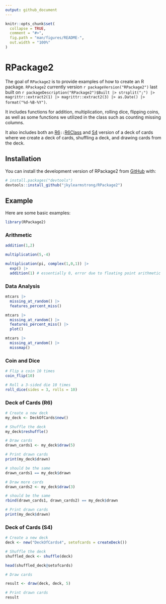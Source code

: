 ```yaml
---
output: github_document
---
```


<!-- README.md is generated from README.Rmd. Please edit that file -->

```r
knitr::opts_chunk$set(
  collapse = TRUE,
  comment = "#>",
  fig.path = "man/figures/README-",
  out.width = "100%"
)
```

# RPackage2

<!-- badges: start -->
<!-- badges: end -->

The goal of `RPackage2` is to provide examples of how to create an R package. `RPackage2` currently version `r packageVersion("RPackage2")` last built on `r packageDescription("RPackage2")$Built |> strsplit(";") |> magrittr::extract2(1) |> magrittr::extract2(3) |> as.Date() |> format("%d-%B-%Y")`. 

It includes functions for addition, multiplication, rolling dice, flipping coins, as well as some functions we utilized in the class such as counting missing columns. 

It also includes both an  [R6](https://adv-r.hadley.nz/r6.html#r6)`::`[R6Class](https://r6.r-lib.org/articles/Introduction.html) and [S4](https://adv-r.hadley.nz/s4.html) version of a deck of cards where we create a deck of cards, shuffling a deck, and drawing cards from the deck.

## Installation

You can install the development version of RPackage2 from [GitHub](https://github.com/) with:

```r
# install.packages("devtools")
devtools::install_github("jkylearmstrong/RPackage2")
```

## Example

Here are some basic examples:

```r
library(RPackage2)
```


### Arithmetic

```r
addition(1,2)
```

```r
multiplication(5,-4)
```

```r
multiplication(pi, complex(1,0,1)) |>
  exp() |>
  addition(1) # essentially 0, error due to floating point arithmetic
```

### Data Analysis

```r
mtcars |>
  missing_at_random() |>
  features_percent_miss()
```

```r
mtcars |>
  missing_at_random() |>
  features_percent_miss() |>
  plot()
```

```r
mtcars |>
  missing_at_random() |>
  missmap()
```

### Coin and Dice

```r
# Flip a coin 10 times
coin_flip(10)
```

```r
# Roll a 3-sided die 10 times
roll_dice(sides = 3, rolls = 10)
```

### Deck of Cards (R6)

```r
# Create a new deck
my_deck <- DeckOfCards$new()

# Shuffle the deck
my_deck$reshuffle()

# Draw cards
drawn_cards1 <- my_deck$draw(5)

# Print drawn cards
print(my_deck$drawn)

# should be the same
drawn_cards1 == my_deck$drawn

# Draw more cards
drawn_cards2 <- my_deck$draw(3)

# should be the same
rbind(drawn_cards1, drawn_cards2) == my_deck$drawn

# Print drawn cards
print(my_deck$drawn)
```

### Deck of Cards (S4)

```r
# Create a new deck
deck <- new("DeckOfCards4", setofcards = createDeck())

# Shuffle the deck
shuffled_deck <- shuffle(deck)

head(shuffled_deck@setofcards)

# Draw cards

result <- draw(deck, deck, 5)

# Print drawn cards
result
```
